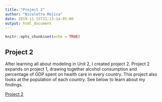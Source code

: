 ```yaml
---
title: "Project 2"
author: "Nicolette Mojica"
date: 2019-11-15T21:13:14-05:00
output: html_document
---
```


```r
knitr::opts_chunk$set(echo = TRUE)
```

## Project 2

After learning all about modeling in Unit 2, I created project 2. Project 2 expands on project 1, drawing together alcohol consumption and percentage of GDP spent on health care in every country. This project also looks at the population of each country. See below to learn about my findings.

[Project 2](/Project2)